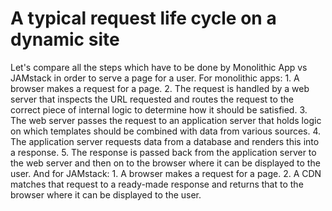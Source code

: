 
<SplitRight>
  <h1>
    A typical request life cycle on a dynamic site
  </h1>
  <LifeCycleRequest />
</SplitRight>

<Notes>
  Let's compare all the steps which have to be done by Monolithic
  App vs JAMstack in order to serve a page for a user. For monolithic
  apps: 1. A browser makes a request for a page. 2. The request is
  handled by a web server that inspects the URL requested and routes
  the request to the correct piece of internal logic to determine how
  it should be satisfied. 3. The web server passes the request to an
  application server that holds logic on which templates should be
  combined with data from various sources. 4. The application server
  requests data from a database and renders this into a response.
  5. The response is passed back from the application server to the
  web server and then on to the browser where it can be displayed to
  the user. And for JAMstack: 1. A browser makes a request for a page.
  2. A CDN matches that request to a ready-made response and returns
  that to the browser where it can be displayed to the user.
</Notes>

